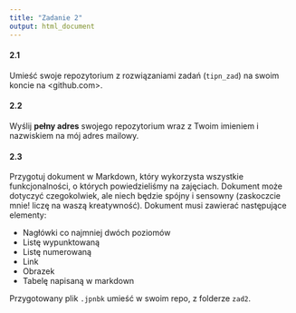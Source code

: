 ```yaml
---
title: "Zadanie 2"
output: html_document
---
```


#### 2.1

Umieść swoje repozytorium z rozwiązaniami zadań (`tipn_zad`) na swoim koncie na <github.com>.

#### 2.2

Wyślij **pełny adres** swojego repozytorium wraz z Twoim imieniem i nazwiskiem na mój adres mailowy.

#### 2.3

Przygotuj dokument w Markdown, który wykorzysta wszystkie funkcjonalności, o których powiedzieliśmy na zajęciach. Dokument może dotyczyć czegokolwiek, ale niech będzie spójny i sensowny (zaskoczcie mnie! liczę na waszą kreatywność). Dokument musi zawierać następujące elementy:

- Nagłówki co najmniej dwóch poziomów
- Listę wypunktowaną
- Listę numerowaną 
- Link
- Obrazek 
- Tabelę napisaną w markdown

Przygotowany plik `.jpnbk` umieść w swoim repo, z folderze `zad2`.